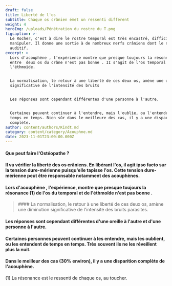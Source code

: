 ```yaml
---
draft: false
title: Liberté de l'os
subtitle: Chaque os crânien émet un ressenti différent
weight: 4
heroImg: /uploads/Pénétration du rostre du T.png
figcaption: >-
  Le Rocher, c'est à dire le rostre temporal est très encastré, difficile à
  manipuler. Il donne une sortie à de nombreux nerfs crâniens dont le nerf
  auditif.
excerpt: >
  Lors d'acouphène , l'expérience montre que presque toujours la résonnance (1) 
  entre  deux os du crâne n'est pas bonne . II s'agit de l'os temporal et de
  l'éthmoïde.


  La normalisation, le retour à une liberté de ces deux os, amène une diminution
  significative de l'intensité des bruits


  Les réponses sont cependant différentes d'une personne à l'autre.


  Certaines peuvent continuer à l'entendre, mais l'oublie, ou l'entendent de
  temps en temps. Bien sûr dans le meilleure des cas, il y a une disparition
  complète.
author: content/authors/Kindt.md
category: content/category/Acouphne.md
date: 2023-11-01T23:00:00.000Z
---
```


<Space height={26} />

#### Que peut faire l'Ostéopathe ?

<Space height={20} />

#### Il va vérifier la liberté des os crâniens. En libérant l'os, il agit ipso facto sur la tension dure-mérienne puisqu'elle  tapisse l'os. Cette tension dure-mérienne peut être responsable notamment des acouphènes.

<Space height={12} />

#### Lors d'acouphène , l'expérience,  montre que presque toujours la résonance (1)  de l'os du temporal et de l'éthmoïde n'est pas bonne .

<Space height={40} />

<BlockQuote>
  #### La normalisation, le retour à une liberté de ces deux os, amène une diminution significative de l'intensité des bruits parasites.
</BlockQuote>

####

<Space height={32} />

#### &#x20;Les réponses sont cependant différentes d'une oreille à l'autre et d'une personne à l'autre.

#### Certaines personnes peuvent continuer à les entendre, mais les oublient, ou les entendent de temps en temps. Très souvent ils ne les réveillent plus la nuit.

#### Dans le meilleur des cas (30% environ), il y a une disparition complète de l'acouphène.

(1) La résonance est le ressenti de chaque os, au toucher.
